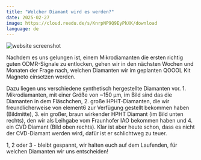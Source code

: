 ```yaml
---
title: "Welcher Diamant wird es werden?"
date: 2025-02-27
image: https://cloud.reedu.de/s/KnrpNP9Q9EyPkXK/download
language: de
---
```


![website screenshot](https://cloud.reedu.de/s/KnrpNP9Q9EyPkXK/download)

Nachdem es uns gelungen ist, einem Mikrodiamanten die ersten richtig guten ODMR-Signale zu entlocken, gehen wir in den nächsten Wochen und Monaten der Frage nach, welchen Diamanten wir im geplanten QOOOL Kit Magneto einsetzen werden.

Dazu liegen uns verschiedene synthetisch hergestellte Diamanten vor. 1. Mikrodiamanten, mit einer Größe von ~150 µm, im Bild sind das die Diamanten in dem Fläschchen, 2. große HPHT-Diamanten, die wir freundlicherweise von element6 zur Verfügung gestellt bekommen haben (Bildmitte), 3. ein großer, braun wirkender HPHT Diamant (im Bild unten rechts), den wir als Leihgabe vom Fraunhofer IAO bekommen haben und 4. ein CVD Diamant (Bild oben rechts). Klar ist aber heute schon, dass es nicht der CVD-Diamant werden wird, dafür ist er schlichtweg zu teuer.

1, 2 oder 3 - bleibt gespannt, wir halten euch auf dem Laufenden, für welchen Diamanten wir uns entscheiden!
